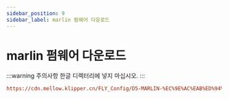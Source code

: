 ```yaml
---
sidebar_position: 9
sidebar_label: marlin 펌웨어 다운로드
---
```


# marlin 펌웨어 다운로드

:::warning 주의사항
한글 디렉터리에 넣지 마십시오.
:::

```cfg
https://cdn.mellow.klipper.cn/FLY_Config/D5-MARLIN-%EC%9E%AC%EAB%ED%94%8C.zip
```